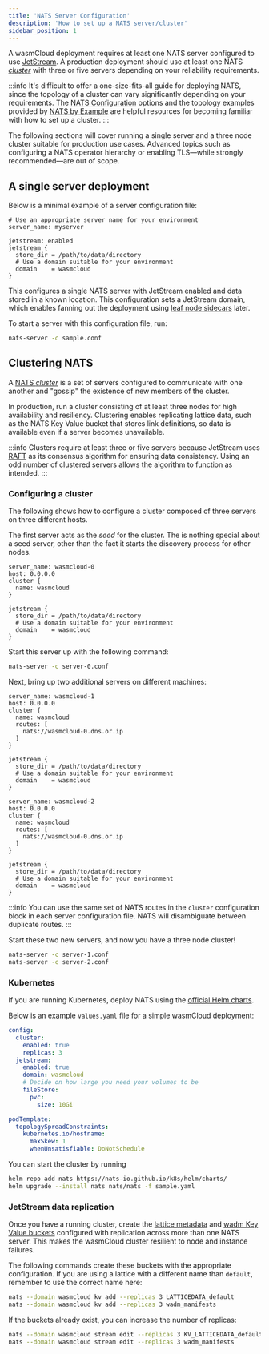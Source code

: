 ```yaml
---
title: 'NATS Server Configuration'
description: 'How to set up a NATS server/cluster'
sidebar_position: 1
---
```


A wasmCloud deployment requires at least one NATS server configured to use [JetStream](https://docs.nats.io/nats-concepts/jetstream). A production deployment should use at least one NATS [_cluster_](https://docs.nats.io/running-a-nats-service/configuration/clustering) with three or five servers depending on your reliability requirements.

:::info
It's difficult to offer a one-size-fits-all guide for deploying NATS, since the topology of a cluster can vary significantly depending on your requirements. The [NATS Configuration](https://docs.nats.io/running-a-nats-service/configuration) options and the topology examples provided by [NATS by Example](https://natsbyexample.com/) are helpful resources for becoming familiar with how to set up a cluster.
:::

The following sections will cover running a single server and a three node cluster suitable for production use cases. Advanced topics such as configuring a NATS operator hierarchy or enabling TLS—while strongly recommended—are out of scope.

## A single server deployment

Below is a minimal example of a server configuration file:

```
# Use an appropriate server name for your environment
server_name: myserver

jetstream: enabled
jetstream {
  store_dir = /path/to/data/directory
  # Use a domain suitable for your environment
  domain    = wasmcloud
}
```

This configures a single NATS server with JetStream enabled and data stored in a known location. This configuration sets a JetStream domain, which enables fanning out the deployment using [leaf node sidecars](/docs/0.82/deployment/nats/leaf-nodes) later.

To start a server with this configuration file, run:

```bash
nats-server -c sample.conf
```

## Clustering NATS

A [NATS _cluster_](https://docs.nats.io/running-a-nats-service/configuration/clustering) is a set of servers configured to communicate with one another and "gossip" the existence of new members of the cluster.

In production, run a cluster consisting of at least three nodes for high availability and resiliency. Clustering enables replicating lattice data, such as the NATS Key Value bucket that stores link definitions, so data is available even if a server becomes unavailable.

:::info
Clusters require at least three or five servers because JetStream uses [RAFT](https://raft.github.io/) as its consensus algorithm for ensuring data consistency. Using an odd number of clustered servers allows the algorithm to function as intended.
:::

### Configuring a cluster

The following shows how to configure a cluster composed of three servers on three different hosts.

The first server acts as the _seed_ for the cluster. The is nothing special about a seed server, other than the fact it starts the discovery process for other nodes.

```
server_name: wasmcloud-0
host: 0.0.0.0
cluster {
  name: wasmcloud
}

jetstream {
  store_dir = /path/to/data/directory
  # Use a domain suitable for your environment
  domain    = wasmcloud
}
```

Start this server up with the following command:

```bash
nats-server -c server-0.conf
```

Next, bring up two additional servers on different machines:

```
server_name: wasmcloud-1
host: 0.0.0.0
cluster {
  name: wasmcloud
  routes: [
    nats://wasmcloud-0.dns.or.ip
  ]
}

jetstream {
  store_dir = /path/to/data/directory
  # Use a domain suitable for your environment
  domain    = wasmcloud
}
```

```
server_name: wasmcloud-2
host: 0.0.0.0
cluster {
  name: wasmcloud
  routes: [
    nats://wasmcloud-0.dns.or.ip
  ]
}

jetstream {
  store_dir = /path/to/data/directory
  # Use a domain suitable for your environment
  domain    = wasmcloud
}
```

:::info
You can use the same set of NATS routes in the `cluster` configuration block in each server configuration file. NATS will disambiguate between duplicate routes.
:::

Start these two new servers, and now you have a three node cluster!

```bash
nats-server -c server-1.conf
nats-server -c server-2.conf
```

### Kubernetes

If you are running Kubernetes, deploy NATS using the [official Helm charts](https://artifacthub.io/packages/helm/nats/nats).

Below is an example `values.yaml` file for a simple wasmCloud deployment:

```yaml
config:
  cluster:
    enabled: true
    replicas: 3
  jetstream:
    enabled: true
    domain: wasmcloud
    # Decide on how large you need your volumes to be
    fileStore:
      pvc:
        size: 10Gi

podTemplate:
  topologySpreadConstraints:
    kubernetes.io/hostname:
      maxSkew: 1
      whenUnsatisfiable: DoNotSchedule
```

You can start the cluster by running

```bash
helm repo add nats https://nats-io.github.io/k8s/helm/charts/
helm upgrade --install nats nats/nats -f sample.yaml
```

### JetStream data replication

Once you have a running cluster, create the [lattice metadata](/docs/0.82/deployment/lattice/metadata#production-configuration) and [wadm Key Value buckets](/docs/0.82/deployment/wadm/configuration) configured with replication across more than one NATS server. This makes the wasmCloud cluster resilient to node and instance failures.

The following commands create these buckets with the appropriate configuration. If you are using a lattice with a different name than `default`, remember to use the correct name here:

```bash
nats --domain wasmcloud kv add --replicas 3 LATTICEDATA_default
nats --domain wasmcloud kv add --replicas 3 wadm_manifests
```

If the buckets already exist, you can increase the number of replicas:

```bash
nats --domain wasmcloud stream edit --replicas 3 KV_LATTICEDATA_default
nats --domain wasmcloud stream edit --replicas 3 wadm_manifests
```
